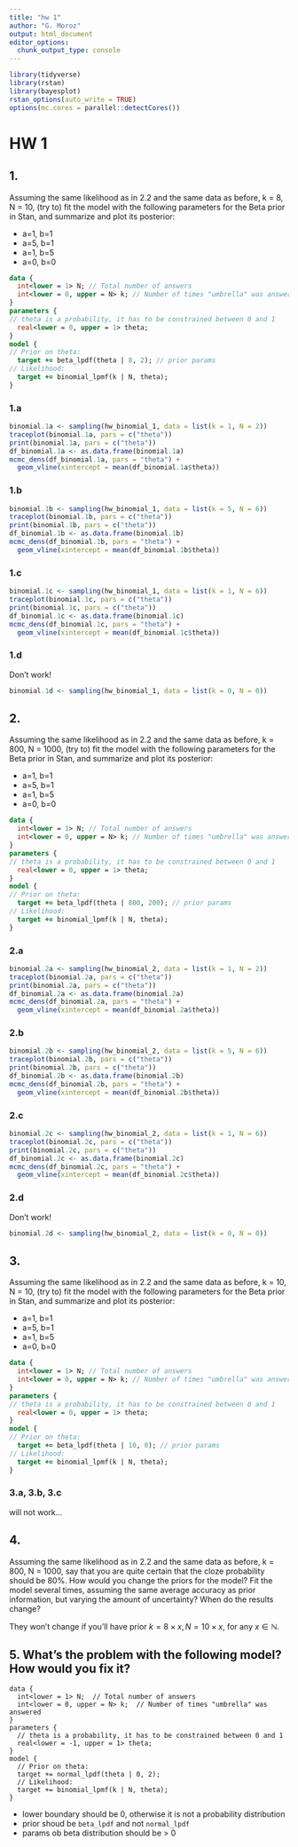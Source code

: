 ```yaml
---
title: "hw 1"
author: "G. Moroz"
output: html_document
editor_options: 
  chunk_output_type: console
---
```


```r
library(tidyverse)
library(rstan)
library(bayesplot)
rstan_options(auto_write = TRUE)
options(mc.cores = parallel::detectCores())
```

# HW 1
## 1.
Assuming the same likelihood as in 2.2 and the same data as before, k = 8, N = 10, (try to) fit the model with the following parameters for the Beta prior in Stan, and summarize and plot its posterior:

* a=1, b=1
* a=5, b=1
* a=1, b=5
* a=0, b=0

```stan
data {
  int<lower = 1> N; // Total number of answers
  int<lower = 0, upper = N> k; // Number of times "umbrella" was answered
}
parameters {
// theta is a probability, it has to be constrained between 0 and 1
  real<lower = 0, upper = 1> theta;
}
model {
// Prior on theta:
  target += beta_lpdf(theta | 8, 2); // prior params
// Likelihood:
  target += binomial_lpmf(k | N, theta);
}
```

### 1.a
```r
binomial.1a <- sampling(hw_binomial_1, data = list(k = 1, N = 2))
traceplot(binomial.1a, pars = c("theta"))
print(binomial.1a, pars = c("theta"))
df_binomial.1a <- as.data.frame(binomial.1a)
mcmc_dens(df_binomial.1a, pars = "theta") + 
  geom_vline(xintercept = mean(df_binomial.1a$theta))
```

### 1.b
```r
binomial.1b <- sampling(hw_binomial_1, data = list(k = 5, N = 6))
traceplot(binomial.1b, pars = c("theta"))
print(binomial.1b, pars = c("theta"))
df_binomial.1b <- as.data.frame(binomial.1b)
mcmc_dens(df_binomial.1b, pars = "theta") + 
  geom_vline(xintercept = mean(df_binomial.1b$theta))
```

### 1.c
```r
binomial.1c <- sampling(hw_binomial_1, data = list(k = 1, N = 6))
traceplot(binomial.1c, pars = c("theta"))
print(binomial.1c, pars = c("theta"))
df_binomial.1c <- as.data.frame(binomial.1c)
mcmc_dens(df_binomial.1c, pars = "theta") + 
  geom_vline(xintercept = mean(df_binomial.1c$theta))
```

### 1.d
Don't work!
```r
binomial.1d <- sampling(hw_binomial_1, data = list(k = 0, N = 0))
```

## 2.
Assuming the same likelihood as in 2.2 and the same data as before, k = 800, N = 1000, (try to) fit the model with the following parameters for the Beta prior in Stan, and summarize and plot its posterior:

* a=1, b=1
* a=5, b=1
* a=1, b=5
* a=0, b=0

```stan
data {
  int<lower = 1> N; // Total number of answers
  int<lower = 0, upper = N> k; // Number of times "umbrella" was answered
}
parameters {
// theta is a probability, it has to be constrained between 0 and 1
  real<lower = 0, upper = 1> theta;
}
model {
// Prior on theta:
  target += beta_lpdf(theta | 800, 200); // prior params
// Likelihood:
  target += binomial_lpmf(k | N, theta);
}
```

### 2.a
```r
binomial.2a <- sampling(hw_binomial_2, data = list(k = 1, N = 2))
traceplot(binomial.2a, pars = c("theta"))
print(binomial.2a, pars = c("theta"))
df_binomial.2a <- as.data.frame(binomial.2a)
mcmc_dens(df_binomial.2a, pars = "theta") + 
  geom_vline(xintercept = mean(df_binomial.2a$theta))
```

### 2.b
```r
binomial.2b <- sampling(hw_binomial_2, data = list(k = 5, N = 6))
traceplot(binomial.2b, pars = c("theta"))
print(binomial.2b, pars = c("theta"))
df_binomial.2b <- as.data.frame(binomial.2b)
mcmc_dens(df_binomial.2b, pars = "theta") + 
  geom_vline(xintercept = mean(df_binomial.2b$theta))
```

### 2.c
```r
binomial.2c <- sampling(hw_binomial_2, data = list(k = 1, N = 6))
traceplot(binomial.2c, pars = c("theta"))
print(binomial.2c, pars = c("theta"))
df_binomial.2c <- as.data.frame(binomial.2c)
mcmc_dens(df_binomial.2c, pars = "theta") + 
  geom_vline(xintercept = mean(df_binomial.2c$theta))
```

### 2.d
Don't work!
```r
binomial.2d <- sampling(hw_binomial_2, data = list(k = 0, N = 0))
```



## 3.
Assuming the same likelihood as in 2.2 and the same data as before, k = 10, N = 10, (try to) fit the model with the following parameters for the Beta prior in Stan, and summarize and plot its posterior:

* a=1, b=1
* a=5, b=1
* a=1, b=5
* a=0, b=0

```stan
data {
  int<lower = 1> N; // Total number of answers
  int<lower = 0, upper = N> k; // Number of times "umbrella" was answered
}
parameters {
// theta is a probability, it has to be constrained between 0 and 1
  real<lower = 0, upper = 1> theta;
}
model {
// Prior on theta:
  target += beta_lpdf(theta | 10, 0); // prior params
// Likelihood:
  target += binomial_lpmf(k | N, theta);
}
```

### 3.a, 3.b, 3.c
will not work...

## 4.

Assuming the same likelihood as in 2.2 and the same data as before, k = 800, N = 1000, say that you are quite certain that the cloze probability should be 80%. How would you change the priors for the model? Fit the model several times, assuming the same average accuracy as prior information, but varying the amount of uncertainty? When do the results change?

They won't change if you'll have prior $k = 8\times x, N = 10\times x$, for any $x \in \mathbb{N}$.

## 5. What’s the problem with the following model? How would you fix it?

```
data {
  int<lower = 1> N;  // Total number of answers 
  int<lower = 0, upper = N> k;  // Number of times "umbrella" was answered
}
parameters {
  // theta is a probability, it has to be constrained between 0 and 1
  real<lower = -1, upper = 1> theta;
}
model {
  // Prior on theta:
  target += normal_lpdf(theta | 0, 2); 
  // Likelihood:
  target += binomial_lpmf(k | N, theta); 
}
```

* lower boundary should be 0, otherwise it is not a probability distribution
* prior shoud be `beta_lpdf` and not `normal_lpdf`
* params ob beta distribution should be > 0
